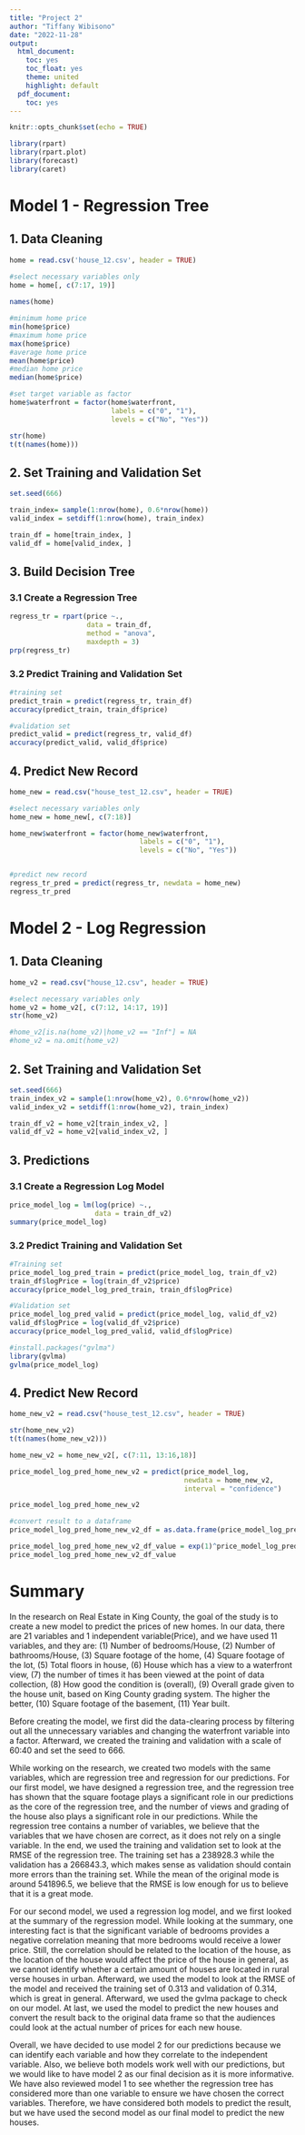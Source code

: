 ---
title: "Project 2"
author: "Tiffany Wibisono"
date: "2022-11-28"
output:
  html_document:
    toc: yes
    toc_float: yes
    theme: united
    highlight: default
  pdf_document:
    toc: yes
---

```{r setup, include=FALSE}
knitr::opts_chunk$set(echo = TRUE)

library(rpart)
library(rpart.plot)
library(forecast)
library(caret)

```
# Model 1 - Regression Tree
## 1. Data Cleaning
```{r}
home = read.csv('house_12.csv', header = TRUE)

#select necessary variables only
home = home[, c(7:17, 19)] 
  
names(home)

#minimum home price
min(home$price)
#maximum home price
max(home$price)
#average home price
mean(home$price)
#median home price
median(home$price)

#set target variable as factor
home$waterfront = factor(home$waterfront,
                         labels = c("0", "1"),
                         levels = c("No", "Yes"))

str(home)
t(t(names(home)))
```
## 2. Set Training and Validation Set
```{r}
set.seed(666)

train_index= sample(1:nrow(home), 0.6*nrow(home))
valid_index = setdiff(1:nrow(home), train_index)

train_df = home[train_index, ]
valid_df = home[valid_index, ]
```
## 3. Build Decision Tree
### 3.1 Create a Regression Tree
```{r}
regress_tr = rpart(price ~., 
                   data = train_df,
                   method = "anova", 
                   maxdepth = 3)
prp(regress_tr)
```

### 3.2 Predict Training and Validation Set
```{r}
#training set
predict_train = predict(regress_tr, train_df)
accuracy(predict_train, train_df$price)

#validation set
predict_valid = predict(regress_tr, valid_df)
accuracy(predict_valid, valid_df$price)
```

## 4. Predict New Record
```{r}
home_new = read.csv("house_test_12.csv", header = TRUE)

#select necessary variables only
home_new = home_new[, c(7:18)]

home_new$waterfront = factor(home_new$waterfront,
                                labels = c("0", "1"),
                                levels = c("No", "Yes"))


#predict new record
regress_tr_pred = predict(regress_tr, newdata = home_new)
regress_tr_pred

```
# Model 2 - Log Regression
## 1. Data Cleaning
```{r}
home_v2 = read.csv("house_12.csv", header = TRUE)

#select necessary variables only
home_v2 = home_v2[, c(7:12, 14:17, 19)]
str(home_v2)

#home_v2[is.na(home_v2)|home_v2 == "Inf"] = NA
#home_v2 = na.omit(home_v2)

```
## 2. Set Training and Validation Set
```{r}
set.seed(666)
train_index_v2 = sample(1:nrow(home_v2), 0.6*nrow(home_v2))
valid_index_v2 = setdiff(1:nrow(home_v2), train_index)

train_df_v2 = home_v2[train_index_v2, ]
valid_df_v2 = home_v2[valid_index_v2, ]


```
## 3. Predictions
### 3.1 Create a Regression Log Model
```{r}
price_model_log = lm(log(price) ~., 
                     data = train_df_v2)
summary(price_model_log)
```
###  3.2 Predict Training and Validation Set
```{r}
#Training set
price_model_log_pred_train = predict(price_model_log, train_df_v2)
train_df$logPrice = log(train_df_v2$price)
accuracy(price_model_log_pred_train, train_df$logPrice)

#Validation set
price_model_log_pred_valid = predict(price_model_log, valid_df_v2)
valid_df$logPrice = log(valid_df_v2$price)
accuracy(price_model_log_pred_valid, valid_df$logPrice)

#install.packages("gvlma")
library(gvlma)
gvlma(price_model_log)
```
## 4. Predict New Record
```{r}
home_new_v2 = read.csv("house_test_12.csv", header = TRUE)

str(home_new_v2)
t(t(names(home_new_v2)))

home_new_v2 = home_new_v2[, c(7:11, 13:16,18)]

price_model_log_pred_home_new_v2 = predict(price_model_log,
                                           newdata = home_new_v2,
                                           interval = "confidence")

price_model_log_pred_home_new_v2

#convert result to a dataframe
price_model_log_pred_home_new_v2_df = as.data.frame(price_model_log_pred_home_new_v2)

price_model_log_pred_home_new_v2_df_value = exp(1)^price_model_log_pred_home_new_v2_df
price_model_log_pred_home_new_v2_df_value

```
# Summary 
In the research on Real Estate in King County, the goal of the study is to create a new model to predict the prices of new homes. In our data, there are 21 variables and 1 independent variable(Price), and we have used 11 variables, and they are: (1) Number of bedrooms/House, (2) Number of bathrooms/House, (3) Square footage of the home, (4) Square footage of the lot, (5) Total floors in house, (6) House which has a view to a waterfront view, (7) the number of times it has been viewed at the point of data collection, (8) How good the condition is (overall), (9) Overall grade given to the house unit, based on King County grading system. The higher the better, (10) Square footage of the basement, (11) Year built. 

Before creating the model, we first did the data-clearing process by filtering out all the unnecessary variables and changing the waterfront variable into a factor. Afterward, we created the training and validation with a scale of 60:40 and set the seed to 666.

While working on the research, we created two models with the same variables, which are regression tree and regression for our predictions. For our first model, we have designed a regression tree, and the regression tree has shown that the square footage plays a significant role in our predictions as the core of the regression tree, and the number of views and grading of the house also plays a significant role in our predictions. While the regression tree contains a number of variables, we believe that the variables that we have chosen are correct, as it does not rely on a single variable. In the end, we used the training and validation set to look at the RMSE of the regression tree. The training set has a 238928.3 while the validation has a 266843.3, which makes sense as validation should contain more errors than the training set. While the mean of the original mode is around 541896.5, we believe that the RMSE is low enough for us to believe that it is a great mode. 

For our second model, we used a regression log model, and we first looked at the summary of the regression model. While looking at the summary, one interesting fact is that the significant variable of bedrooms provides a negative correlation meaning that more bedrooms would receive a lower price. Still, the correlation should be related to the location of the house, as the location of the house would affect the price of the house in general, as we cannot identify whether a certain amount of houses are located in rural verse houses in urban. Afterward, we used the model to look at the RMSE of the model and received the training set of 0.313 and validation of 0.314, which is great in general. Afterward, we used the gvlma package to check on our model. At last, we used the model to predict the new houses and convert the result back to the original data frame so that the audiences could look at the actual number of prices for each new house.

Overall, we have decided to use model 2 for our predictions because we can identify each variable and how they correlate to the independent variable. Also, we believe both models work well with our predictions, but we would like to have model 2 as our final decision as it is more informative. We have also reviewed model 1 to see whether the regression tree has considered more than one variable to ensure we have chosen the correct variables. Therefore, we have considered both models to predict the result, but we have used the second model as our final model to predict the new houses. 


